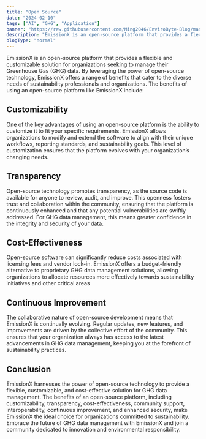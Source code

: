 ```yaml
---
title: "Open Source"
date: "2024-02-10"
tags: ["AI", "GHG", "Application"]
banner: "https://raw.githubusercontent.com/Ming2046/EnviroByte-Blog/master/images/opensource.jpg"
description: "EmissionX is an open-source platform that provides a flexible and customizable solution for organizations seeking to manage their GHG data."
blogType: "normal"
---
```


EmissionX is an open-source platform that provides a flexible and customizable solution for organizations seeking to manage their Greenhouse Gas (GHG) data. By leveraging the power of open-source technology, EmissionX offers a range of benefits that cater to the diverse needs of sustainability professionals and organizations. The benefits of using an open-source platform like EmissionX include:

## Customizability

One of the key advantages of using an open-source platform is the ability to customize it to fit your specific requirements. EmissionX allows organizations to modify and extend the software to align with their unique workflows, reporting standards, and sustainability goals. This level of customization ensures that the platform evolves with your organization’s changing needs.

## Transparency

Open-source technology promotes transparency, as the source code is available for anyone to review, audit, and improve. This openness fosters trust and collaboration within the community, ensuring that the platform is continuously enhanced and that any potential vulnerabilities are swiftly addressed. For GHG data management, this means greater confidence in the integrity and security of your data.

## Cost-Effectiveness

Open-source software can significantly reduce costs associated with licensing fees and vendor lock-in. EmissionX offers a budget-friendly alternative to proprietary GHG data management solutions, allowing organizations to allocate resources more effectively towards sustainability initiatives and other critical areas

## Continuous Improvement

The collaborative nature of open-source development means that EmissionX is continually evolving. Regular updates, new features, and improvements are driven by the collective effort of the community. This ensures that your organization always has access to the latest advancements in GHG data management, keeping you at the forefront of sustainability practices.

## Conclusion

EmissionX harnesses the power of open-source technology to provide a flexible, customizable, and cost-effective solution for GHG data management. The benefits of an open-source platform, including customizability, transparency, cost-effectiveness, community support, interoperability, continuous improvement, and enhanced security, make EmissionX the ideal choice for organizations committed to sustainability. Embrace the future of GHG data management with EmissionX and join a community dedicated to innovation and environmental responsibility.
